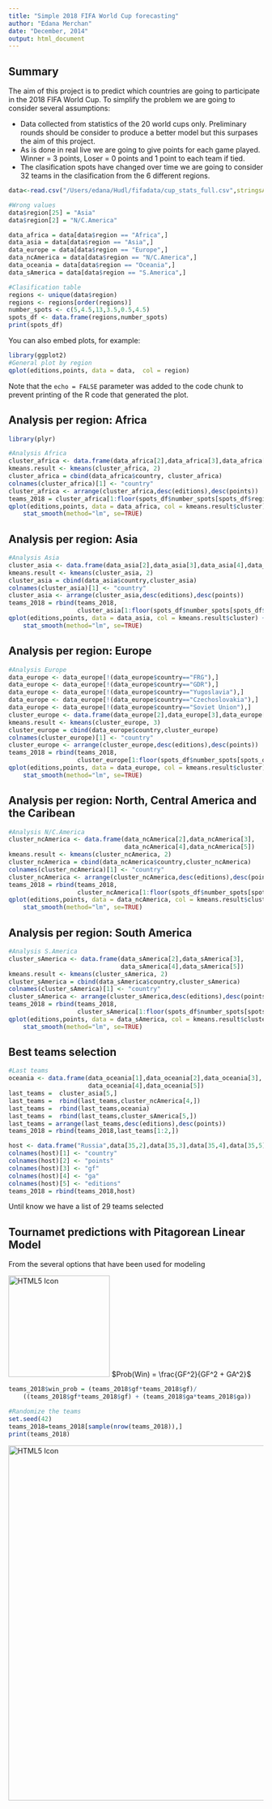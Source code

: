 ```yaml
---
title: "Simple 2018 FIFA World Cup forecasting"
author: "Edana Merchan"
date: "December, 2014"
output: html_document
---
```


Summary
------------------

 The aim of this project is to predict which countries are going to participate in the 2018 FIFA World Cup. To simplify the problem we are going to consider several assumptions:
 
- Data collected from statistics of the 20 world cups only. Preliminary rounds should be consider to produce a better model but this surpases the aim of this project.
- As is done in real live we are going to give points for each game played. Winner = 3 points, Loser = 0 points and 1 point to each team if tied.
- The clasification spots have changed over time we are going to consider  32 teams in the clasification from the 6 different regions. 

```r
data<-read.csv("/Users/edana/Hudl/fifadata/cup_stats_full.csv",stringsAsFactors = FALSE)

#Wrong values
data$region[25] = "Asia"
data$region[2] = "N/C.America"

data_africa = data[data$region == "Africa",]
data_asia = data[data$region == "Asia",]
data_europe = data[data$region == "Europe",]
data_ncAmerica = data[data$region == "N/C.America",]
data_oceania = data[data$region == "Oceania",]
data_sAmerica = data[data$region == "S.America",]

#Clasification table
regions <- unique(data$region)
regions <- regions[order(regions)]
number_spots <- c(5,4.5,13,3.5,0.5,4.5)
spots_df <- data.frame(regions,number_spots)
print(spots_df)
```

You can also embed plots, for example:

```r
library(ggplot2)
#General plot by region
qplot(editions,points, data = data,  col = region)
```

Note that the `echo = FALSE` parameter was added to the code chunk to prevent printing of the R code that generated the plot.

Analysis per region: Africa
--------------------------------------------
```r

library(plyr)
```

```r
#Analysis Africa
cluster_africa <- data.frame(data_africa[2],data_africa[3],data_africa[4],data_africa[5])
kmeans.result <- kmeans(cluster_africa, 2)
cluster_africa = cbind(data_africa$country, cluster_africa)
colnames(cluster_africa)[1] <- "country"
cluster_africa <- arrange(cluster_africa,desc(editions),desc(points))
teams_2018 = cluster_africa[1:floor(spots_df$number_spots[spots_df$regions == "Africa"]),]  
qplot(editions,points, data = data_africa, col = kmeans.result$cluster) +
    stat_smooth(method="lm", se=TRUE)

```


Analysis per region: Asia
--------------------------------------------
```r
#Analysis Asia
cluster_asia <- data.frame(data_asia[2],data_asia[3],data_asia[4],data_asia[5])
kmeans.result <- kmeans(cluster_asia, 2)
cluster_asia = cbind(data_asia$country,cluster_asia)
colnames(cluster_asia)[1] <- "country"
cluster_asia <- arrange(cluster_asia,desc(editions),desc(points))
teams_2018 = rbind(teams_2018, 
                   cluster_asia[1:floor(spots_df$number_spots[spots_df$regions == "Asia"]),])
qplot(editions,points, data = data_asia, col = kmeans.result$cluster) +
    stat_smooth(method="lm", se=TRUE)
```

Analysis per region: Europe
--------------------------------------------
```r
#Analysis Europe
data_europe <- data_europe[!(data_europe$country=="FRG"),]
data_europe <- data_europe[!(data_europe$country=="GDR"),]
data_europe <- data_europe[!(data_europe$country=="Yugoslavia"),]
data_europe <- data_europe[!(data_europe$country=="Czechoslovakia"),]
data_europe <- data_europe[!(data_europe$country=="Soviet Union"),]
cluster_europe <- data.frame(data_europe[2],data_europe[3],data_europe[4],data_europe[5])
kmeans.result <- kmeans(cluster_europe, 3)
cluster_europe = cbind(data_europe$country,cluster_europe)
colnames(cluster_europe)[1] <- "country"
cluster_europe <- arrange(cluster_europe,desc(editions),desc(points))
teams_2018 = rbind(teams_2018, 
                   cluster_europe[1:floor(spots_df$number_spots[spots_df$regions == "Europe"]),])
qplot(editions,points, data = data_europe, col = kmeans.result$cluster) +
    stat_smooth(method="lm", se=TRUE)
```


Analysis per region: North, Central America and the Caribean
--------------------------------------------
```r
#Analysis N/C.America
cluster_ncAmerica <- data.frame(data_ncAmerica[2],data_ncAmerica[3],
                                data_ncAmerica[4],data_ncAmerica[5])
kmeans.result <- kmeans(cluster_ncAmerica, 2)
cluster_ncAmerica = cbind(data_ncAmerica$country,cluster_ncAmerica)
colnames(cluster_ncAmerica)[1] <- "country"
cluster_ncAmerica <- arrange(cluster_ncAmerica,desc(editions),desc(points))
teams_2018 = rbind(teams_2018, 
                   cluster_ncAmerica[1:floor(spots_df$number_spots[spots_df$regions == "N/C.America"]),])
qplot(editions,points, data = data_ncAmerica, col = kmeans.result$cluster) +
    stat_smooth(method="lm", se=TRUE)
```


Analysis per region: South America
--------------------------------------------
```r
#Analysis S.America
cluster_sAmerica <- data.frame(data_sAmerica[2],data_sAmerica[3],
                               data_sAmerica[4],data_sAmerica[5])
kmeans.result <- kmeans(cluster_sAmerica, 2)
cluster_sAmerica = cbind(data_sAmerica$country,cluster_sAmerica)
colnames(cluster_sAmerica)[1] <- "country"
cluster_sAmerica <- arrange(cluster_sAmerica,desc(editions),desc(points))
teams_2018 = rbind(teams_2018, 
                   cluster_sAmerica[1:floor(spots_df$number_spots[spots_df$regions == "S.America"]),])
qplot(editions,points, data = data_sAmerica, col = kmeans.result$cluster) +
    stat_smooth(method="lm", se=TRUE)
```


Best teams selection
-------------------------------------------

```r
#Last teams
oceania <- data.frame(data_oceania[1],data_oceania[2],data_oceania[3],
                      data_oceania[4],data_oceania[5])
last_teams =  cluster_asia[5,]
last_teams =  rbind(last_teams,cluster_ncAmerica[4,])
last_teams =  rbind(last_teams,oceania)
last_teams =  rbind(last_teams,cluster_sAmerica[5,])
last_teams = arrange(last_teams,desc(editions),desc(points))
teams_2018 = rbind(teams_2018,last_teams[1:2,])

host <- data.frame("Russia",data[35,2],data[35,3],data[35,4],data[35,5])
colnames(host)[1] <- "country"
colnames(host)[2] <- "points"
colnames(host)[3] <- "gf"
colnames(host)[4] <- "ga"
colnames(host)[5] <- "editions"
teams_2018 = rbind(teams_2018,host)
```


Until know we have a list of 29 teams selected 


Tournamet predictions with Pitagorean Linear Model
-----------------------------------------------------
From the several options that have been used for modeling


<img src="/Users/edana/Hudl/Pythagorean_theorem.png" alt="HTML5 Icon" style="width:200px;height:200px">
$Prob(Win) = \frac{GF^2}{GF^2 + GA^2}$

```r
teams_2018$win_prob = (teams_2018$gf*teams_2018$gf)/
    ((teams_2018$gf*teams_2018$gf) + (teams_2018$ga*teams_2018$ga))
```

```r
#Randomize the teams
set.seed(42)
teams_2018=teams_2018[sample(nrow(teams_2018)),]
print(teams_2018)
```

<img src="/Users/edana/Hudl/fifa_2018_prediction.jpg" alt="HTML5 Icon" style="width:800px;height:700px">


